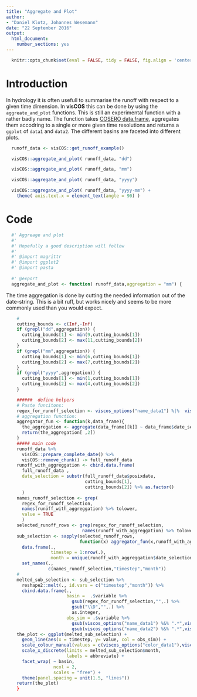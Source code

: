 ```yaml
---
title: "Aggregate and Plot"
author: 
- "Daniel Klotz, Johannes Wesemann"
date: "22 September 2016"
output:
  html_document:
    number_sections: yes
---
```




```r
  knitr::opts_chunk$set(eval = FALSE, tidy = FALSE, fig.align = 'center')
```

# Introduction
 In hydrology it is often usefull 
to summarise the runoff with respect to a given time dimension. 
In **visCOS** this can be done by using the `aggreate_and_plot` functions. 
This is still an experimental function with a rather badly name. 
The function takes [COSERO data.frame](cook_data.html),  aggregates them 
accodring to a single or more given time resolutions and returns a `ggplot` of 
`data1` and `data2`. The different basins are faceted into different plots. 


```r
  runoff_data <- visCOS::get_runoff_example()
```

```r
  visCOS::aggregate_and_plot( runoff_data, "dd")
```

```r
  visCOS::aggregate_and_plot( runoff_data, "mm")
```

```r
  visCOS::aggregate_and_plot( runoff_data, "yyyy")
```

```r
  visCOS::aggregate_and_plot( runoff_data, "yyyy-mm") + 
    theme( axis.text.x = element_text(angle = 90) )
```

# Code

```r
  #' Aggreage and plot
  #' 
  #' Hopefully a good description will follow 
  #'
  #' @import magrittr
  #' @import ggplot2
  #' @import pasta
  
  #' @export
  aggregate_and_plot <- function( runoff_data,aggregation = "mm") {
```
The time aggregation is done by cutting the needed information out of the 
date-string. This is a bit ruff, but works nicely and seems to be more 
commonly used than you would expect. 
```r
    #
    cutting_bounds <- c(Inf,-Inf)
    if (grepl("dd",aggregation)) {
      cutting_bounds[1] <- min(9,cutting_bounds[1])
      cutting_bounds[2] <- max(11,cutting_bounds[2])
    }
    if (grepl("mm",aggregation)) {
      cutting_bounds[1] <- min(6,cutting_bounds[1])
      cutting_bounds[2] <- max(7,cutting_bounds[2])
    }
    if (grepl("yyyy",aggregation)) {
      cutting_bounds[1] <- min(1,cutting_bounds[1])
      cutting_bounds[2] <- max(4,cutting_bounds[2])
    }
```

```r
    ######  define helpers
    # Paste funcitons:
    regex_for_runoff_selection <- viscos_options("name_data1") %|%  viscos_options("name_data2")
    # aggregation function:
    aggregator_fun <- function(k,data_frame){
      the_aggregation <- aggregate(data_frame[[k]] ~ data_frame$date_selection, FUN=median)
      return(the_aggregation[ ,2])
    }
    ##### main code 
    runoff_data %>% 
      visCOS::prepare_complete_date() %>% 
      visCOS::remove_chunk() -> full_runoff_data 
    runoff_with_aggreggation <- cbind.data.frame(
      full_runoff_data ,
      date_selection = substr(full_runoff_data$posixdate,
                              cutting_bounds[1],
                              cutting_bounds[2]) %>% as.factor()
      )
    names_runoff_selection <- grep(
      regex_for_runoff_selection,
      names(runoff_with_aggreggation) %>% tolower, 
      value = TRUE
      )
    selected_runoff_rows <- grep(regex_for_runoff_selection,
                             names(runoff_with_aggreggation) %>% tolower)
    sub_selection <- sapply(selected_runoff_rows, 
                            function(x) aggregator_fun(x,runoff_with_aggreggation)) %>% 
      data.frame(.,
                 timestep = 1:nrow(.), 
                 month = unique(runoff_with_aggreggation$date_selection) ) %>% 
      set_names(.,
                c(names_runoff_selection,"timestep","month"))
    # 
    melted_sub_selection <- sub_selection %>% 
      reshape2::melt(., id.vars = c("timestep","month")) %>% 
      cbind.data.frame(., 
                       basin =  .$variable %>%
                         gsub(regex_for_runoff_selection,"",.) %>% 
                         gsub("\\D","",.) %>%
                         as.integer, 
                       obs_sim = .$variable %>% 
                         gsub(viscos_options("name_data1") %&% ".*",viscos_options("name_data1"),.) %>% 
                         gsub(viscos_options("name_data2") %&% ".*",viscos_options("name_data2"),.))
    the_plot <- ggplot(melted_sub_selection) + 
      geom_line(aes(x = timestep, y= value, col = obs_sim)) + 
      scale_colour_manual(values = c(viscos_options("color_data1"),viscos_options("color_data2"))) + 
      scale_x_discrete(limits = melted_sub_selection$month, 
                       labels = abbreviate) + 
      facet_wrap( ~ basin,
                  ncol = 2, 
                  scales = "free") +
      theme(panel.spacing = unit(1.5, "lines")) 
    return(the_plot)
    }
```



